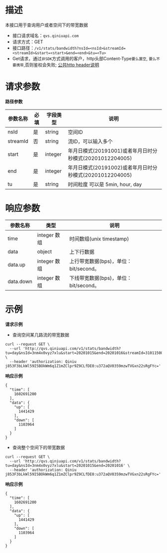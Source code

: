 # **描述**
本接口用于查询用户或者空间下的带宽数据

* 接口请求域名：`qvs.qiniuapi.com`
* 请求方式：GET
* 接口路径：`/v1/stats/bandwidth?nsId=<nsId>&streamId=<streamId>&start=<start>&end=<end>&tu=<Tu>`
* Get请求，通过`非SDK`方式调用的客户，http头部Content-Type`要么置空`, `要么不要携带`,否则鉴权会失败; [公共http header说明](https://developer.qiniu.com/qvs/6709/qvs-http-headers)

# **请求参数**
**路径参数**

|参数名称|必填|字段类型|说明|
|---|---|---|---|
|nsId|是|string|空间ID
|streamId|否|string|流ID，可以输入多个
|start|是|integer|年月日模式(20191001)或者年月日时分秒模式(20201012204005)
|end|是|integer|年月日模式(20191002)或者年月日时分秒模式(20201012204005)
|tu|是|string|时间粒度 可以是 5min, hour, day

# **响应参数**

|参数名称|类型|说明|
|---|---|---|
|time|integer 数组|时间数组(unix timestamp)
|data|object|上下行数据
|data.up|integer 数组|上行带宽数据(bps)，单位：bit/second。
|data.down|integer 数组|下线带宽数据(bps)，单位：bit/second。

# **示例**

**请求示例**
- 查询空间某几路流的带宽数据
```
curl --request GET \
  --url 'http://qvs.qiniuapi.com/v1/stats/bandwidth?tu=day&nsId=3nm4x0vyz7xlu&start=20201015&end=20201016&streamId=31011500991320000580&streamId=31011500991320001037' \
  --header 'authorization: Qiniu j853F3bLkWl59I5BOkWm6q1Z1mZClpr9Z9CLfDE0:u372aQV0359mzwTVGxn22sRgFYc='
```
**响应示例**

```
{
  "time": [
    1602691200
  ],
  "data": {
    "up": [
      1441429
    ],
    "down": [
      1103964
    ]
  }
}
```

- 查询整个空间下的带宽数据

```
curl --request GET \
  --url 'http://qvs.qiniuapi.com/v1/stats/bandwidth?tu=day&nsId=3nm4x0vyz7xlu&start=20201015&end=20201016' \
  --header 'authorization: Qiniu j853F3bLkWl59I5BOkWm6q1Z1mZClpr9Z9CLfDE0:u372aQV0359mzwTVGxn22sRgFYc='
```
**响应示例**

```
{
  "time": [
    1602691200
  ],
  "data": {
    "up": [
      1441429
    ],
    "down": [
      1103964
    ]
  }
}
```